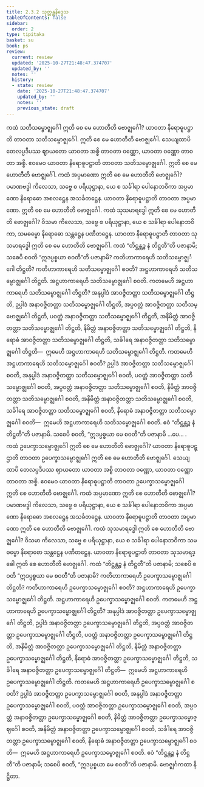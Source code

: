 ```yaml
---
title: 2.3.2 သုတ္တန္တနိဒ္ဒေသ
tableOfContents: false
sidebar:
  order: 2
type: tipitaka
basket: su
book: ps
review:
  current: review
  updated: '2025-10-27T21:48:47.374707'
  updated_by: ''
  notes: ''
  history:
  - state: review
    date: '2025-10-27T21:48:47.374707'
    updated_by: ''
    notes: ''
    previous_state: draft
---
```



<ReviewStatus review={frontmatter.review} showDetails={true} />

<HypothesisAnnotation frontmatter={frontmatter} />

<DynamicBreadcrumb />

<Division number="21" book="ps" e="ch" v="26" p="23">

<Paragraph number="1457" book="ps">
ကထံ <Emphasis>သတိသမ္ဗောဇ္ဈင်္ဂေါ ဣတိ စေ မေ ဟောတီ</Emphasis>တိ ဗောဇ္ဈင်္ဂေါ? ယာဝတာ နိရောဓူပဋ္ဌာတိ တာဝတာ သတိသမ္ဗောဇ္ဈင်္ဂေါ. ဣတိ စေ မေ ဟောတီတိ ဗောဇ္ဈင်္ဂေါ. သေယျထာပိ တေလပ္ပဒီပဿ ဈာယတော ယာဝတာ အစ္စိ တာဝတာ ဝဏ္ဏော, ယာဝတာ ဝဏ္ဏော တာဝတာ အစ္စိ. ဧဝမေဝ ယာဝတာ နိရောဓူပဋ္ဌာတိ တာဝတာ သတိသမ္ဗောဇ္ဈင်္ဂေါ. ဣတိ စေ မေ ဟောတီတိ ဗောဇ္ဈင်္ဂေါ.
</Paragraph>

<Paragraph number="1458" book="ps">
ကထံ <Emphasis>အပ္ပမာဏော ဣတိ စေ မေ ဟောတီ</Emphasis>တိ ဗောဇ္ဈင်္ဂေါ? ပမာဏဗဒ္ဓါ ကိလေသာ, သဗ္ဗေ စ ပရိယုဋ္ဌာနာ, ယေ စ သင်္ခါရာ ပေါနောဘဝိကာ အပ္ပမာဏော နိရောဓော အစလဋ္ဌေန အသင်္ခတဋ္ဌေန. ယာဝတာ နိရောဓူပဋ္ဌာတိ တာဝတာ အပ္ပမာဏော. ဣတိ စေ မေ ဟောတီတိ ဗောဇ္ဈင်္ဂေါ.
</Paragraph>

<Paragraph number="1459" book="ps">
ကထံ <Emphasis>သုသမာရဒ္ဓေါ ဣတိ စေ မေ ဟောတီ</Emphasis>တိ ဗောဇ္ဈင်္ဂေါ? ဝိသမာ ကိလေသာ, သဗ္ဗေ စ ပရိယုဋ္ဌာနာ, ယေ စ သင်္ခါရာ ပေါနောဘဝိကာ, သမဓမ္မော နိရောဓော သန္တဋ္ဌေန ပဏီတဋ္ဌေန. ယာဝတာ နိရောဓူပဋ္ဌာတိ တာဝတာ သုသမာရဒ္ဓေါ ဣတိ စေ မေ ဟောတီတိ ဗောဇ္ဈင်္ဂေါ.
</Paragraph>

<Paragraph number="1460" book="ps">
ကထံ <Emphasis>“တိဋ္ဌန္တဉ္စ နံ တိဋ္ဌတီ”တိ ပဇာနာမိ; သစေပိ စဝတိ “ဣဒပ္ပစ္စယာ စဝတီ”တိ ပဇာနာမိ?</Emphasis> ကတိဟာကာရေဟိ သတိသမ္ဗောဇ္ဈင်္ဂေါ တိဋ္ဌတိ? ကတိဟာကာရေဟိ သတိသမ္ဗောဇ္ဈင်္ဂေါ စဝတိ? အဋ္ဌဟာကာရေဟိ သတိသမ္ဗောဇ္ဈင်္ဂေါ တိဋ္ဌတိ. အဋ္ဌဟာကာရေဟိ သတိသမ္ဗောဇ္ဈင်္ဂေါ စဝတိ.
</Paragraph>

<Paragraph number="1461" book="ps">
ကတမေဟိ <Emphasis>အဋ္ဌဟာကာရေဟိ သတိသမ္ဗောဇ္ဈင်္ဂေါ တိဋ္ဌတိ?</Emphasis> အနုပ္ပါဒံ အာဝဇ္ဇိတတ္တာ သတိသမ္ဗောဇ္ဈင်္ဂေါ တိဋ္ဌတိ, ဥပ္ပါဒံ အနာဝဇ္ဇိတတ္တာ သတိသမ္ဗောဇ္ဈင်္ဂေါ တိဋ္ဌတိ, အပ္ပဝတ္တံ အာဝဇ္ဇိတတ္တာ သတိသမ္ဗောဇ္ဈင်္ဂေါ တိဋ္ဌတိ, ပဝတ္တံ အနာဝဇ္ဇိတတ္တာ သတိသမ္ဗောဇ္ဈင်္ဂေါ တိဋ္ဌတိ, အနိမိတ္တံ အာဝဇ္ဇိတတ္တာ သတိသမ္ဗောဇ္ဈင်္ဂေါ တိဋ္ဌတိ, နိမိတ္တံ အနာဝဇ္ဇိတတ္တာ သတိသမ္ဗောဇ္ဈင်္ဂေါ တိဋ္ဌတိ, နိရောဓံ အာဝဇ္ဇိတတ္တာ သတိသမ္ဗောဇ္ဈင်္ဂေါ တိဋ္ဌတိ, သင်္ခါရေ အနာဝဇ္ဇိတတ္တာ သတိသမ္ဗောဇ္ဈင်္ဂေါ တိဋ္ဌတိ—  ဣမေဟိ အဋ္ဌဟာကာရေဟိ သတိသမ္ဗောဇ္ဈင်္ဂေါ တိဋ္ဌတိ.
</Paragraph>

<Paragraph number="1462" book="ps">
ကတမေဟိ <Emphasis>အဋ္ဌဟာကာရေဟိ သတိသမ္ဗောဇ္ဈင်္ဂေါ စဝတိ?</Emphasis> ဥပ္ပါဒံ အာဝဇ္ဇိတတ္တာ သတိသမ္ဗောဇ္ဈင်္ဂေါ စဝတိ, အနုပ္ပါဒံ အနာဝဇ္ဇိတတ္တာ သတိသမ္ဗောဇ္ဈင်္ဂေါ စဝတိ, ပဝတ္တံ အာဝဇ္ဇိတတ္တာ သတိသမ္ဗောဇ္ဈင်္ဂေါ စဝတိ, အပ္ပဝတ္တံ အနာဝဇ္ဇိတတ္တာ သတိသမ္ဗောဇ္ဈင်္ဂေါ စဝတိ, နိမိတ္တံ အာဝဇ္ဇိတတ္တာ သတိသမ္ဗောဇ္ဈင်္ဂေါ စဝတိ, အနိမိတ္တံ အနာဝဇ္ဇိတတ္တာ သတိသမ္ဗောဇ္ဈင်္ဂေါ စဝတိ, သင်္ခါရေ အာဝဇ္ဇိတတ္တာ သတိသမ္ဗောဇ္ဈင်္ဂေါ စဝတိ, နိရောဓံ အနာဝဇ္ဇိတတ္တာ သတိသမ္ဗောဇ္ဈင်္ဂေါ စဝတိ—  ဣမေဟိ အဋ္ဌဟာကာရေဟိ သတိသမ္ဗောဇ္ဈင်္ဂေါ စဝတိ. ဧဝံ “တိဋ္ဌန္တဉ္စ နံ တိဋ္ဌတီ”တိ ပဇာနာမိ. သစေပိ စဝတိ, “ဣဒပ္ပစ္စယာ မေ စဝတီ”တိ ပဇာနာမိ …ပေ… .
</Paragraph>

<Paragraph number="1463" book="ps">
ကထံ <Emphasis>ဥပေက္ခာသမ္ဗောဇ္ဈင်္ဂေါ ဣတိ စေ မေ ဟောတီ</Emphasis>တိ ဗောဇ္ဈင်္ဂေါ? ယာဝတာ နိရောဓူပဋ္ဌာတိ တာဝတာ ဥပေက္ခာသမ္ဗောဇ္ဈင်္ဂေါ ဣတိ စေ မေ ဟောတီတိ ဗောဇ္ဈင်္ဂေါ. သေယျထာပိ တေလပ္ပဒီပဿ ဈာယတော ယာဝတာ အစ္စိ တာဝတာ ဝဏ္ဏော, ယာဝတာ ဝဏ္ဏော တာဝတာ အစ္စိ. ဧဝမေဝ ယာဝတာ နိရောဓူပဋ္ဌာတိ တာဝတာ ဥပေက္ခာသမ္ဗောဇ္ဈင်္ဂေါ ဣတိ စေ ဟောတီတိ ဗောဇ္ဈင်္ဂေါ.
</Paragraph>

<Paragraph number="1464" book="ps">
ကထံ <Emphasis>အပ္ပမာဏော ဣတိ စေ ဟောတီ</Emphasis>တိ ဗောဇ္ဈင်္ဂေါ? ပမာဏဗဒ္ဓါ ကိလေသာ, သဗ္ဗေ စ ပရိယုဋ္ဌာနာ, ယေ စ သင်္ခါရာ ပေါနောဘဝိကာ အပ္ပမာဏော နိရောဓော အစလဋ္ဌေန အသင်္ခတဋ္ဌေန. ယာဝတာ နိရောဓူပဋ္ဌာတိ တာဝတာ အပ္ပမာဏော ဣတိ စေ ဟောတီတိ ဗောဇ္ဈင်္ဂေါ.
</Paragraph>

<Paragraph number="1465" book="ps">
ကထံ <Emphasis>သုသမာရဒ္ဓေါ ဣတိ စေ ဟောတီ</Emphasis>တိ ဗောဇ္ဈင်္ဂေါ? ဝိသမာ ကိလေသာ, သဗ္ဗေ စ ပရိယုဋ္ဌာနာ, ယေ စ သင်္ခါရာ ပေါနောဘဝိကာ သမဓမ္မော နိရောဓော သန္တဋ္ဌေန ပဏီတဋ္ဌေန. ယာဝတာ နိရောဓူပဋ္ဌာတိ တာဝတာ သုသမာရဒ္ဓေါ ဣတိ စေ ဟောတီတိ ဗောဇ္ဈင်္ဂေါ.
</Paragraph>

<Paragraph number="1466" book="ps">
ကထံ <Emphasis>“တိဋ္ဌန္တဉ္စ နံ တိဋ္ဌတီ”တိ ပဇာနာမိ; သစေပိ စဝတိ “ဣဒပ္ပစ္စယာ မေ စဝတီ”တိ ပဇာနာမိ?</Emphasis> ကတိဟာကာရေဟိ ဥပေက္ခာသမ္ဗောဇ္ဈင်္ဂေါ တိဋ္ဌတိ? ကတိဟာကာရေဟိ ဥပေက္ခာသမ္ဗောဇ္ဈင်္ဂေါ စဝတိ? အဋ္ဌဟာကာရေဟိ ဥပေက္ခာသမ္ဗောဇ္ဈင်္ဂေါ တိဋ္ဌတိ. အဋ္ဌဟာကာရေဟိ ဥပေက္ခာသမ္ဗောဇ္ဈင်္ဂေါ စဝတိ.
</Paragraph>

<Paragraph number="1467" book="ps">
ကတမေဟိ <Emphasis>အဋ္ဌဟာကာရေဟိ ဥပေက္ခာသမ္ဗောဇ္ဈင်္ဂေါ တိဋ္ဌတိ?</Emphasis> အနုပ္ပါဒံ အာဝဇ္ဇိတတ္တာ ဥပေက္ခာသမ္ဗောဇ္ဈင်္ဂေါ တိဋ္ဌတိ, ဥပ္ပါဒံ အနာဝဇ္ဇိတတ္တာ ဥပေက္ခာသမ္ဗောဇ္ဈင်္ဂေါ တိဋ္ဌတိ, အပ္ပဝတ္တံ အာဝဇ္ဇိတတ္တာ ဥပေက္ခာသမ္ဗောဇ္ဈင်္ဂေါ တိဋ္ဌတိ, ပဝတ္တံ အနာဝဇ္ဇိတတ္တာ ဥပေက္ခာသမ္ဗောဇ္ဈင်္ဂေါ တိဋ္ဌတိ, အနိမိတ္တံ အာဝဇ္ဇိတတ္တာ ဥပေက္ခာသမ္ဗောဇ္ဈင်္ဂေါ တိဋ္ဌတိ, နိမိတ္တံ အနာဝဇ္ဇိတတ္တာ ဥပေက္ခာသမ္ဗောဇ္ဈင်္ဂေါ တိဋ္ဌတိ, နိရောဓံ အာဝဇ္ဇိတတ္တာ ဥပေက္ခာသမ္ဗောဇ္ဈင်္ဂေါ တိဋ္ဌတိ, သင်္ခါရေ အနာဝဇ္ဇိတတ္တာ ဥပေက္ခာသမ္ဗောဇ္ဈင်္ဂေါ တိဋ္ဌတိ—  ဣမေဟိ အဋ္ဌဟာကာရေဟိ ဥပေက္ခာသမ္ဗောဇ္ဈင်္ဂေါ တိဋ္ဌတိ.
</Paragraph>

<Paragraph number="1468" book="ps">
ကတမေဟိ <Emphasis>အဋ္ဌဟာကာရေဟိ ဥပေက္ခာသမ္ဗောဇ္ဈင်္ဂေါ စဝတိ?</Emphasis> ဥပ္ပါဒံ အာဝဇ္ဇိတတ္တာ ဥပေက္ခာသမ္ဗောဇ္ဈင်္ဂေါ စဝတိ, အနုပ္ပါဒံ အနာဝဇ္ဇိတတ္တာ ဥပေက္ခာသမ္ဗောဇ္ဈင်္ဂေါ စဝတိ, ပဝတ္တံ အာဝဇ္ဇိတတ္တာ ဥပေက္ခာသမ္ဗောဇ္ဈင်္ဂေါ စဝတိ, အပ္ပဝတ္တံ အနာဝဇ္ဇိတတ္တာ ဥပေက္ခာသမ္ဗောဇ္ဈင်္ဂေါ စဝတိ, နိမိတ္တံ အာဝဇ္ဇိတတ္တာ ဥပေက္ခာသမ္ဗောဇ္ဈင်္ဂေါ စဝတိ, အနိမိတ္တံ အနာဝဇ္ဇိတတ္တာ ဥပေက္ခာသမ္ဗောဇ္ဈင်္ဂေါ စဝတိ, သင်္ခါရေ အာဝဇ္ဇိတတ္တာ ဥပေက္ခာသမ္ဗောဇ္ဈင်္ဂေါ စဝတိ, နိရောဓံ အနာဝဇ္ဇိတတ္တာ ဥပေက္ခာသမ္ဗောဇ္ဈင်္ဂေါ စဝတိ—  ဣမေဟိ အဋ္ဌဟာကာရေဟိ ဥပေက္ခာသမ္ဗောဇ္ဈင်္ဂေါ စဝတိ. ဧဝံ “တိဋ္ဌန္တဉ္စ နံ တိဋ္ဌတီ”တိ ပဇာနာမိ; သစေပိ စဝတိ, “ဣဒပ္ပစ္စယာ မေ စဝတီ”တိ ပဇာနာမိ.

</Paragraph>
</Division>

<Paragraph number="1469" type="center" book="ps">
ဗောဇ္ဈင်္ဂကထာ နိဋ္ဌိတာ.
</Paragraph>